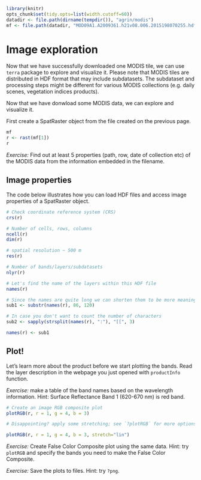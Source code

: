 ```r
library(knitr)
opts_chunk$set(tidy.opts=list(width.cutoff=60))
datadir <- file.path(dirname(tempdir()), "agrin/modis")
mf <- file.path(datadir, "MOD09A1.A2009361.h21v08.006.2015198070255.hdf")
```

# Image exploration

Now that we have successfully downloaded one MODIS tile, we can use `terra` package to explore and visualize it. Please note that MODIS tiles are distributed in HDF format that may include subdatasets. The subdataset and processing steps might be different for various MODIS collections (e.g. daily scenes, vegetation indices products).

Now that we have donwload some MODIS data, we can explore and visualize it.

First create a SpatRaster object from the file created on the previous page.

```r
mf
r <- rast(mf[1])
r
```

*Exercise:* Find out at least 5 properties (path, row, date of collection etc) of the MODIS data from the  information embedded in the filename.


## Image properties

The code below illustrates how you can load HDF files and access image properties of a SpatRaster object. 


```r
# Check coordinate reference system (CRS)
crs(r)

# Number of cells, rows, columns
ncell(r)
dim(r)

# spatial resolution ~ 500 m
res(r)

# Number of bands/layers/subdatasets
nlyr(r)

# Let's find the name of the layers within this HDF file
names(r)

# Since the names are quite long we can shorten them to be more meaningful
sub1 <- substr(names(r), 86, 120)

# In case you don't want to count the number of characters
sub2 <- sapply(strsplit(names(r), ":"), "[[", 3)

names(r) <- sub1
```

## Plot!


Let's learn more about the product before we start plotting the bands. Read the layer description in the webpage you just opened with `productInfo` function.

*Exercise:* make a table of the band names based on the wavelength information.
Hint: Surface Reflectance Band 1 (620-670 nm) is red band.

```r

# Create an image RGB composite plot
plotRGB(r, r = 1, g = 4, b = 3)

# Disappointing? apply some stretching; see `?plotRGB` for more options

plotRGB(r, r = 1, g = 4, b = 3, stretch="lin")
```

*Exercise:* Create False Color Composite plot using the same data. Hint: try `plotRGB` and specify the bands you need to make the False Color Composite.    

*Exercise:* Save the plots to files. Hint: try `?png`.
